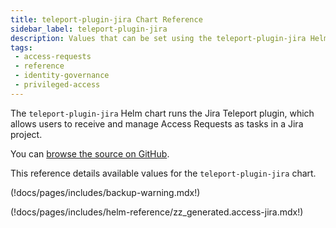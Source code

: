 ```yaml
---
title: teleport-plugin-jira Chart Reference
sidebar_label: teleport-plugin-jira
description: Values that can be set using the teleport-plugin-jira Helm chart
tags:
 - access-requests
 - reference
 - identity-governance
 - privileged-access
---
```


The `teleport-plugin-jira` Helm chart runs the Jira Teleport plugin, which
allows users to receive and manage Access Requests as tasks in a Jira project.

You can [browse the source on GitHub](https://github.com/gravitational/teleport/tree/v(=teleport.version=)/examples/chart/access/jira).

This reference details available values for the `teleport-plugin-jira` chart.

(!docs/pages/includes/backup-warning.mdx!)

(!docs/pages/includes/helm-reference/zz_generated.access-jira.mdx!)

